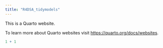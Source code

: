 ```yaml
---
title: "R4DSA_tidymodels"
---
```


This is a Quarto website.

To learn more about Quarto websites visit <https://quarto.org/docs/websites>.

```r
1 + 1
```
